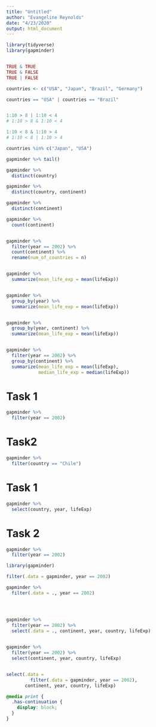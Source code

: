 ```yaml
---
title: "Untitled"
author: "Evangeline Reynolds"
date: "4/23/2020"
output: html_document
---
```


```r
library(tidyverse)
library(gapminder)


TRUE & TRUE
TRUE & FALSE
TRUE | FALSE

countries <- c("USA", "Japan", "Brazil", "Germany")

countries == "USA" | countries == "Brazil"


1:10 > 8 | 1:10 < 4
# 1:10 > 8 & 1:10 < 4

1:10 < 8 & 1:10 > 4
# 1:10 < 8 | 1:10 > 4

countries %in% c("Japan", "USA")

gapminder %>% tail()
```

```r
gapminder %>% 
  distinct(country)

gapminder %>% 
  distinct(country, continent)

gapminder %>% 
  distinct(continent)

gapminder %>% 
  count(continent)


gapminder %>% 
  filter(year == 2002) %>% 
  count(continent) %>% 
  rename(num_of_countries = n)


gapminder %>% 
  summarize(mean_life_exp = mean(lifeExp))


gapminder %>% 
  group_by(year) %>%  
  summarize(mean_life_exp = mean(lifeExp))


gapminder %>% 
  group_by(year, continent) %>%  
  summarize(mean_life_exp = mean(lifeExp))


gapminder %>% 
  filter(year == 2002) %>% 
  group_by(continent) %>% 
  summarize(mean_life_exp = mean(lifeExp),
            median_life_exp = median(lifeExp)) 

```


# Task 1

```r
gapminder %>% 
  filter(year == 2002)
```


# Task2 


```r
gapminder %>% 
  filter(country == "Chile")
```



# Task 1

```r
gapminder %>% 
  select(country, year, lifeExp)
```


# Task 2 

```r
gapminder %>% 
  filter(year == 2002)
```



```r
library(gapminder)

filter(.data = gapminder, year == 2002)

gapminder %>% 
  filter(.data = ., year == 2002)




gapminder %>% 
  filter(year == 2002) %>% 
  select(.data = ., continent, year, country, lifeExp)
  

gapminder %>% 
  filter(year == 2002) %>% 
  select(continent, year, country, lifeExp)


select(.data = 
         filter(.data = gapminder, year == 2002), 
       continent, year, country, lifeExp)


```


```css
@media print {
  .has-continuation {
    display: block;
  }
}
```
